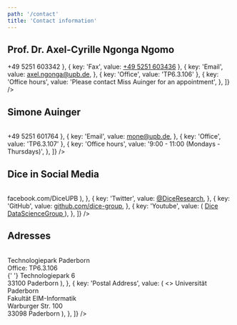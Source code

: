 ```yaml
---
path: '/contact'
title: 'Contact information'
---
```


## <Link className="header-link" to="/AxelCyrilleNgongaNgomo">Prof. Dr. Axel-Cyrille Ngonga Ngomo</Link>

<Table
  data={[
    { key: 'Position', value: 'Head of DICE' },
    { key: 'Phone', value: <a href="tel:+49 5251 603342">+49 5251 603342</a> },
    { key: 'Fax', value: <a href="tel:+49-5251-603436">+49 5251 603436</a> },
    {
      key: 'Email',
      value: <a href="mailto:axel.ngonga@upb.de">axel.ngonga@upb.de</a>,
    },
    { key: 'Office', value: 'TP6.3.106' },
    {
      key: 'Office hours',
      value: 'Please contact Miss Auinger for an appointment',
    },
  ]}
/>

## <Link className="header-link" to="/SimoneAuinger">Simone Auinger</Link>

<Table
  data={[
    { key: 'Position', value: 'Secretary' },
    { key: 'Phone', value: <a href="tel:+49 5251 601764">+49 5251 601764</a> },
    {
      key: 'Email',
      value: <a href="mailto:mone@upb.de">mone@upb.de</a>,
    },
    { key: 'Office', value: 'TP6.3.107' },
    {
      key: 'Office hours',
      value: '9:00 - 11:00 (Mondays - Thursdays)',
    },
  ]}
/>

## Dice in Social Media

<Table
  data={[
    {
      key: 'Facebook',
      value: (
        <a href="https://www.facebook.com/DiceUPB">facebook.com/DiceUPB</a>
      ),
    },
    {
      key: 'Twitter',
      value: <a href="https://twitter.com/DiceResearch">@DiceResearch</a>,
    },
    {
      key: 'GitHub',
      value: <a href="https://github.com/dice-group">github.com/dice-group</a>,
    },
    {
      key: 'Youtube',
      value: (
        <a href="https://www.youtube.com/channel/UCDshdIaiXqwZsQ4Gl_70OMA">
          Dice DataScienceGroup
        </a>
      ),
    },
  ]}
/>

## Adresses

<Table
  data={[
    {
      key: 'For Visitors',
      value: (
        <>
          Technologiepark Paderborn <br /> Office: TP6.3.106 <br />{' '}
          Technologiepark 6 <br /> 33100 Paderborn
        </>
      ),
    },
    {
      key: 'Postal Address',
      value: (
        <>
          Universität Paderborn <br /> Fakultät EIM-Informatik <br /> Warburger
          Str. 100 <br /> 33098 Paderborn
        </>
      ),
    },
  ]}
/>
